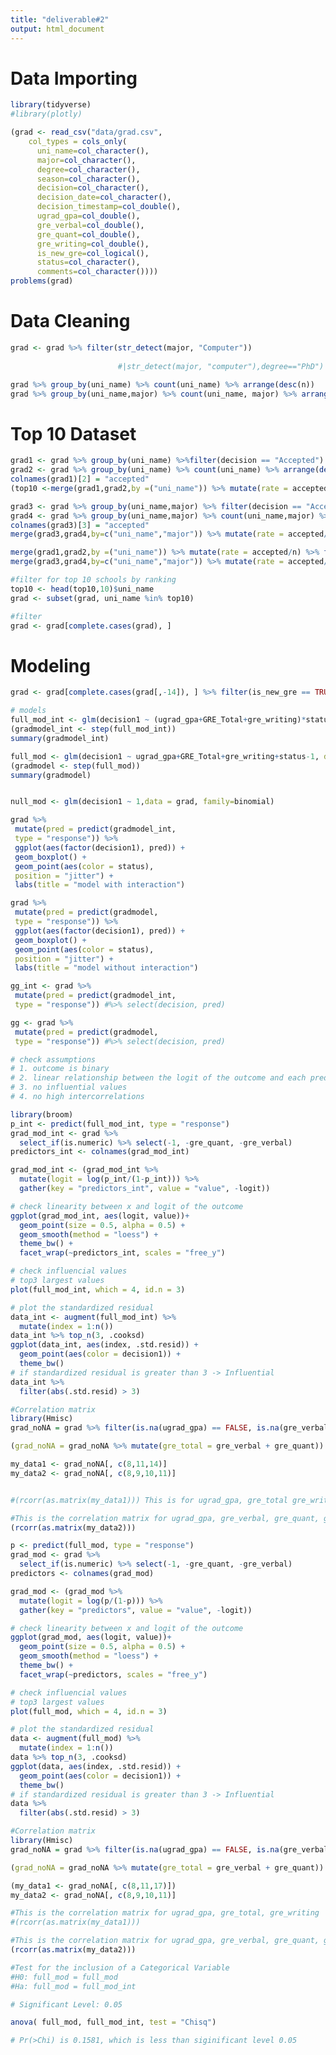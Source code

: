 ```yaml
---
title: "deliverable#2"
output: html_document
---
```

# Data Importing
```r
library(tidyverse)
#library(plotly)

(grad <- read_csv("data/grad.csv",
    col_types = cols_only( 
      uni_name=col_character(),
      major=col_character(),
      degree=col_character(),
      season=col_character(),
      decision=col_character(),
      decision_date=col_character(),
      decision_timestamp=col_double(),
      ugrad_gpa=col_double(),
      gre_verbal=col_double(),
      gre_quant=col_double(),
      gre_writing=col_double(),
      is_new_gre=col_logical(),
      status=col_character(),
      comments=col_character())))
problems(grad)
```

# Data Cleaning
```r
grad <- grad %>% filter(str_detect(major, "Computer"))
                        
                        #|str_detect(major, "computer"),degree=="PhD") %>% mutate(research=(str_detect(comments, "research")|str_detect(comments, "Research"))&!str_detect(comments, "No research")&!str_detect(comments, "no research")&!is.na(comments))

grad %>% group_by(uni_name) %>% count(uni_name) %>% arrange(desc(n))
grad %>% group_by(uni_name,major) %>% count(uni_name, major) %>% arrange(desc(n))
```

# Top 10 Dataset
```r
grad1 <- grad %>% group_by(uni_name) %>%filter(decision == "Accepted") %>% count(uni_name) %>% arrange(desc(n)) 
grad2 <- grad %>% group_by(uni_name) %>% count(uni_name) %>% arrange(desc(n))
colnames(grad1)[2] = "accepted"
(top10 <-merge(grad1,grad2,by =("uni_name")) %>% mutate(rate = accepted/n) %>% filter(n>100) %>% arrange(desc(n)) %>% head(10))

grad3 <- grad %>% group_by(uni_name,major) %>% filter(decision == "Accepted") %>% count(uni_name,major) %>% arrange(desc(n)) 
grad4 <- grad %>% group_by(uni_name,major) %>% count(uni_name,major) %>% arrange(desc(n))
colnames(grad3)[3] = "accepted"
merge(grad3,grad4,by=c("uni_name","major")) %>% mutate(rate = accepted/n) %>% arrange(desc(n)) %>% head(10)

merge(grad1,grad2,by =("uni_name")) %>% mutate(rate = accepted/n) %>% filter(uni_name == "Boston University (BU)")
merge(grad3,grad4,by=c("uni_name","major")) %>% mutate(rate = accepted/n) %>% filter(uni_name == "Boston University (BU)") %>% arrange(rate) %>% head(10)

#filter for top 10 schools by ranking
top10 <- head(top10,10)$uni_name 
grad <- subset(grad, uni_name %in% top10)

#filter
grad <- grad[complete.cases(grad), ]
```

# Modeling
```r
grad <- grad[complete.cases(grad[,-14]), ] %>% filter(is_new_gre == TRUE, ugrad_gpa <=4,status!="Other")%>% mutate(season1 = str_sub(season,1,1), decision1 = (decision=="Accepted"), GRE_Total = gre_verbal + gre_quant)

# models
full_mod_int <- glm(decision1 ~ (ugrad_gpa+GRE_Total+gre_writing)*status-1, data = grad, family = binomial)
(gradmodel_int <- step(full_mod_int))
summary(gradmodel_int)

full_mod <- glm(decision1 ~ ugrad_gpa+GRE_Total+gre_writing+status-1, data = grad, family = binomial)
(gradmodel <- step(full_mod))
summary(gradmodel)


null_mod <- glm(decision1 ~ 1,data = grad, family=binomial)

grad %>%
 mutate(pred = predict(gradmodel_int,
 type = "response")) %>%
 ggplot(aes(factor(decision1), pred)) +
 geom_boxplot() +
 geom_point(aes(color = status),
 position = "jitter") +
 labs(title = "model with interaction")

grad %>%
 mutate(pred = predict(gradmodel,
 type = "response")) %>%
 ggplot(aes(factor(decision1), pred)) +
 geom_boxplot() +
 geom_point(aes(color = status),
 position = "jitter") +
 labs(title = "model without interaction")

gg_int <- grad %>%
 mutate(pred = predict(gradmodel_int,
 type = "response")) #%>% select(decision, pred)

gg <- grad %>%
 mutate(pred = predict(gradmodel,
 type = "response")) #%>% select(decision, pred)
```

```r
# check assumptions
# 1. outcome is binary
# 2. linear relationship between the logit of the outcome and each predictor variables
# 3. no influential values
# 4. no high intercorrelations

library(broom)
p_int <- predict(full_mod_int, type = "response")
grad_mod_int <- grad %>%
  select_if(is.numeric) %>% select(-1, -gre_quant, -gre_verbal)
predictors_int <- colnames(grad_mod_int) 

grad_mod_int <- (grad_mod_int %>%
  mutate(logit = log(p_int/(1-p_int))) %>%
  gather(key = "predictors_int", value = "value", -logit))

# check linearity between x and logit of the outcome
ggplot(grad_mod_int, aes(logit, value))+
  geom_point(size = 0.5, alpha = 0.5) +
  geom_smooth(method = "loess") + 
  theme_bw() + 
  facet_wrap(~predictors_int, scales = "free_y")

# check influencial values
# top3 largest values
plot(full_mod_int, which = 4, id.n = 3)

# plot the standardized residual
data_int <- augment(full_mod_int) %>% 
  mutate(index = 1:n())
data_int %>% top_n(3, .cooksd)
ggplot(data_int, aes(index, .std.resid)) + 
  geom_point(aes(color = decision1)) +
  theme_bw()
# if standardized residual is greater than 3 -> Influential
data_int %>% 
  filter(abs(.std.resid) > 3)

#Correlation matrix
library(Hmisc)
grad_noNA = grad %>% filter(is.na(ugrad_gpa) == FALSE, is.na(gre_verbal) ==FALSE,  is.na(gre_quant) ==FALSE, is.na(gre_writing) ==FALSE)

(grad_noNA = grad_noNA %>% mutate(gre_total = gre_verbal + gre_quant))

my_data1 <- grad_noNA[, c(8,11,14)]
my_data2 <- grad_noNA[, c(8,9,10,11)]


#(rcorr(as.matrix(my_data1))) This is for ugrad_gpa, gre_total gre_writing

#This is the correlation matrix for ugrad_gpa, gre_verbal, gre_quant, gre_writing
(rcorr(as.matrix(my_data2)))
```

```r
p <- predict(full_mod, type = "response")
grad_mod <- grad %>%
  select_if(is.numeric) %>% select(-1, -gre_quant, -gre_verbal)
predictors <- colnames(grad_mod) 

grad_mod <- (grad_mod %>%
  mutate(logit = log(p/(1-p))) %>%
  gather(key = "predictors", value = "value", -logit))

# check linearity between x and logit of the outcome
ggplot(grad_mod, aes(logit, value))+
  geom_point(size = 0.5, alpha = 0.5) +
  geom_smooth(method = "loess") + 
  theme_bw() + 
  facet_wrap(~predictors, scales = "free_y")

# check influencial values
# top3 largest values
plot(full_mod, which = 4, id.n = 3)

# plot the standardized residual
data <- augment(full_mod) %>% 
  mutate(index = 1:n())
data %>% top_n(3, .cooksd)
ggplot(data, aes(index, .std.resid)) + 
  geom_point(aes(color = decision1)) +
  theme_bw()
# if standardized residual is greater than 3 -> Influential
data %>% 
  filter(abs(.std.resid) > 3)

#Correlation matrix
library(Hmisc)
grad_noNA = grad %>% filter(is.na(ugrad_gpa) == FALSE, is.na(gre_verbal) ==FALSE,  is.na(gre_quant) ==FALSE, is.na(gre_writing) ==FALSE)

(grad_noNA = grad_noNA %>% mutate(gre_total = gre_verbal + gre_quant))

(my_data1 <- grad_noNA[, c(8,11,17)])
my_data2 <- grad_noNA[, c(8,9,10,11)]

#This is the correlation matrix for ugrad_gpa, gre_total, gre_writing
#(rcorr(as.matrix(my_data1)))

#This is the correlation matrix for ugrad_gpa, gre_verbal, gre_quant, gre_writing
(rcorr(as.matrix(my_data2)))
```

```r
#Test for the inclusion of a Categorical Variable
#H0: full_mod = full_mod
#Ha: full_mod = full_mod_int

# Significant Level: 0.05

anova( full_mod, full_mod_int, test = "Chisq")

# Pr(>Chi) is 0.1581, which is less than siginificant level 0.05

```